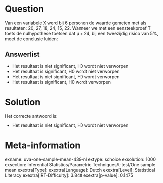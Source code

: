 Question
========

Van een variabele X werd bij 6 personen de waarde gemeten met als
resultaten: 20, 27, 18, 24, 15, 22. Wanneer we met een eensteekproef T
toets de nulhypothese toetsen dat μ = 24, bij een tweezijdig risico van
5%, moet de conclusie luiden:

Answerlist
----------

* Het resultaat is niet significant, H0 wordt niet verworpen
* Het resultaat is significant, H0 wordt niet verworpen
* Het resultaat is niet significant, H0 wordt verworpen
* Het resultaat is significant, H0 wordt verworpen

Solution
========

Het correcte antwoord is: 

* Het resultaat is niet significant, H0 wordt niet verworpen

Meta-information
================
exname: uva-one-sample-mean-439-nl
extype: schoice
exsolution: 1000
exsection: Inferential Statistics/Parametric Techniques/t-test/One sample mean
exextra[Type]: 
exextra[Language]: Dutch
exextra[Level]: Statistical Literacy
exextra[IRT-Difficulty]: 3.848
exextra[p-value]: 0.1475
